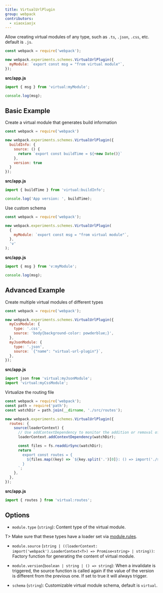 ```yaml
---
title: VirtualUrlPlugin
group: webpack
contributors:
  - xiaoxiaojx
---
```


Allow creating virtual modules of any type, such as `.ts`, `.json`, `.css`, etc. default is `.js`.

<Badge text="5.100.0+" />

```javascript
const webpack = require('webpack');

new webpack.experiments.schemes.VirtualUrlPlugin({
  myModule: `export const msg = "from virtual module"`,
});
```

**src/app.js**

```javascript
import { msg } from 'virtual:myModule';

console.log(msg);
```

## Basic Example

Create a virtual module that generates build information

```javascript
const webpack = require('webpack')

new webpack.experiments.schemes.VirtualUrlPlugin({
  buildInfo: {
    source: () {
      return `export const buildTime = ${+new Date()}`
    },
    version: true
  }
});
```

**src/app.js**

```javascript
import { buildTime } from 'virtual:buildInfo';

console.log('App version: ', buildTime);
```

Use custom schema

```javascript
const webpack = require('webpack');

new webpack.experiments.schemes.VirtualUrlPlugin(
  {
    myModule: `export const msg = "from virtual module"`,
  },
  'v'
);
```

**src/app.js**

```javascript
import { msg } from 'v:myModule';

console.log(msg);
```

## Advanced Example

Create multiple virtual modules of different types

```javascript
const webpack = require('webpack');

new webpack.experiments.schemes.VirtualUrlPlugin({
  myCssModule: {
    type: '.css',
    source: 'body{background-color: powderblue;}',
  },
  myJsonModule: {
    type: '.json',
    source: `{"name": "virtual-url-plugin"}`,
  },
});
```

**src/app.js**

```javascript
import json from 'virtual:myJsonModule';
import 'virtual:myCssModule';
```

Virtualize the routing file

```javascript
const webpack = require('webpack');
const path = require('path');
const watchDir = path.join(__dirname, './src/routes');

new webpack.experiments.schemes.VirtualUrlPlugin({
  routes: {
    source(loaderContext) {
      // Use addContextDependency to monitor the addition or removal of subdirectories in watchDir to trigger the rebuilding of virtual modules.
      loaderContext.addContextDependency(watchDir);

      const files = fs.readdirSync(watchDir);
      return `
        export const routes = {
          ${files.map((key) => `${key.split('.')[0]}: () => import('./src/routes/${key}')`).join(',\n')}
        }
      `;
    },
  },
});
```

**src/app.js**

```javascript
import { routes } from 'virtual:routes';
```

## Options

- `module.type` (`string`): Content type of the virtual module.

T> Make sure that these types have a loader set via [module.rules](https://webpack.js.org/configuration/module/#modulerules).

- `module.source` (`string | ((loaderContext: import('webpack').LoaderContext<T>) => Promise<string> | string))`: Factory function for generating the content of virtual module.

- `module.version`(`boolean | string | () => string`): When a invalidate is triggered, the source function is called again if the value of the version is different from the previous one. If set to true it will always trigger.

- `schema` (`string`): Customizable virtual module schema, default is `virtual`.
